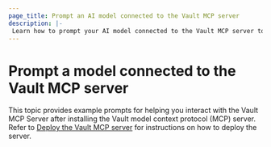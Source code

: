 ```yaml
---
page_title: Prompt an AI model connected to the Vault MCP server   
description: |-
 Learn how to prompt your AI model connected to the Vault MCP server to answer questions about Vault using code natural language.
---
```


# Prompt a model connected to the Vault MCP server 

This topic provides example prompts for helping you interact with the Vault MCP Server after installing the Vault model context protocol (MCP) server. Refer to [Deploy the Vault MCP server](/terraform/docs/tools/mcp-server/deploy) for instructions on how to deploy the server.
